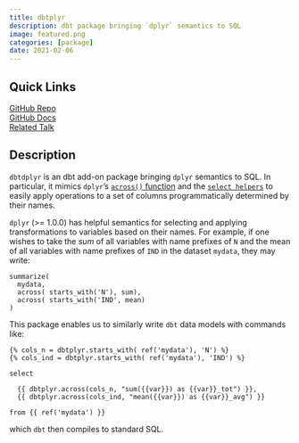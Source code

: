 ```yaml
---
title: dbtplyr
description: dbt package bringing `dplyr` semantics to SQL
image: featured.png
categories: [package]
date: 2021-02-06
---
```


## Quick Links

[GitHub Repo](https://github.com/emilyriederer/dbtplyr)    
[GitHub Docs](https://emilyriederer.github.io/dbtplyr)    
[Related Talk](/talk/dbtplyr/)    

## Description

`dbtdplyr` is an dbt add-on package bringing `dplyr` semantics to SQL. In particular, it mimics `dplyr`'s [`across()` function](https://www.tidyverse.org/blog/2020/04/dplyr-1-0-0-colwise/) 
and the [`select helpers`](https://tidyselect.r-lib.org/reference/select_helpers.html) to easily apply operations to a set of columns programmatically determined by their names. 

`dplyr` (>= 1.0.0) has helpful semantics for selecting and applying transformations to variables based on their names.
For example, if one wishes to take the *sum* of all variables with name prefixes of `N` and the mean of all variables with
name prefixes of `IND` in the dataset `mydata`, they may write:

```
summarize(
  mydata, 
  across( starts_with('N'), sum),
  across( starts_with('IND', mean)
)
```

This package enables us to similarly write `dbt` data models with commands like:

```
{% cols_n = dbtplyr.starts_with( ref('mydata'), 'N') %}
{% cols_ind = dbtplyr.starts_with( ref('mydata'), 'IND') %}

select

  {{ dbtplyr.across(cols_n, "sum({{var}}) as {{var}}_tot") }},
  {{ dbtplyr.across(cols_ind, "mean({{var}}) as {{var}}_avg") }}

from {{ ref('mydata') }}
```

which `dbt` then compiles to standard SQL.
